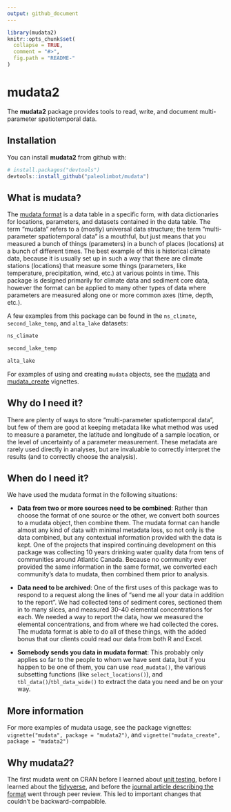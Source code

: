 ```yaml
---
output: github_document
---
```


<!-- README.md is generated from README.Rmd. Please edit that file -->

```r
library(mudata2)
knitr::opts_chunk$set(
  collapse = TRUE,
  comment = "#>",
  fig.path = "README-"
)
```

# mudata2

<!-- [![](http://cranlogs.r-pkg.org/badges/mudata2)](https://cran.r-project.org/package=mudata2) [![Travis-CI Build Status](https://travis-ci.org/paleolimbot/mudata.svg?branch=master)](https://travis-ci.org/paleolimbot/mudata) [![Coverage Status](https://img.shields.io/codecov/c/github/paleolimbot/mudata/master.svg)](https://codecov.io/github/paleolimbot/mudata?branch=master) -->

The **mudata2** package provides tools to read, write, and document multi-parameter spatiotemporal data. 

## Installation

You can install **mudata2** from github with:

```r
# install.packages("devtools")
devtools::install_github("paleolimbot/mudata")
```

## What is mudata?

The [mudata format](http://www.facetsjournal.com/doi/10.1139/facets-2017-0026) is a data table in a specific form, with data dictionaries for locations, parameters, and datasets contained in the data table. The term "mudata" refers to a (mostly) universal data structure; the term "multi-parameter spatiotemporal data" is a mouthful, but just means that you measured a bunch of things (parameters) in a bunch of places (locations) at a bunch of different times. The best example of this is historical climate data, because it is usually set up in such a way that there are climate stations (locations) that measure some things (parameters, like temperature, precipitation, wind, etc.) at various points in time. This package is designed primarily for climate data and sediment core data, however the format can be applied to many other types of data where parameters are measured along one or more common axes (time, depth, etc.).

A few examples from this package can be found in the `ns_climate`, `second_lake_temp`, and `alta_lake` datasets:

```r
ns_climate
```

```r
second_lake_temp
```

```r
alta_lake
```

For examples of using and creating `mudata` objects, see the [mudata](https://cran.r-project.org/package=mudata2/vignettes/mudata.html) and [mudata_create](https://cran.r-project.org/package=mudata2/vignettes/mudata_create.html) vignettes.

## Why do I need it?

There are plenty of ways to store "multi-parameter spatiotemporal data", but few of them are good at keeping metadata like what method was used to measure a parameter, the latitude and longitude of a sample location, or the level of uncertainty of a parameter measurement. These metadata are rarely used directly in analyses, but are invaluable to correctly interpret the results (and to correctly choose the analysis).

## When do I need it?

We have used the mudata format in the following situations:

- **Data from two or more sources need to be combined**: Rather than choose the format of one source or the other, we convert both sources to a mudata object, then combine them. The mudata format can handle almost any kind of data with minimal metadata loss, so not only is the data combined, but any contextual information provided with the data is kept. One of the projects that inspired continuing development on this package was collecting 10 years drinking water quality data from tens of communities around Atlantic Canada. Because no community ever provided the same information in the same format, we converted each community's data to mudata, then combined them prior to analysis.

- **Data need to be archived**: One of the first uses of this package was to respond to a request along the lines of "send me all your data in addition to the report". We had collected tens of sediment cores, sectioned them in to many slices, and measured 30-40 elemental concentrations for each. We needed a way to report the data, how we measured the elemental concentrations, and from where we had collected the cores. The mudata format is able to do all of these things, with the added bonus that our clients could read our data from both R and Excel.

- **Somebody sends you data in mudata format**: This probably only applies so far to the people to whom we have sent data, but if you happen to be one of them, you can use `read_mudata()`, the various subsetting functions (like `select_locations()`), and `tbl_data()`/`tbl_data_wide()` to extract the data you need and be on your way.

## More information

For more examples of mudata usage, see the package vignettes: `vignette("mudata", package = "mudata2")`, and `vignette("mudata_create", package = "mudata2")`

## Why mudata*2*?

The first mudata went on CRAN before I learned about [unit testing](https://github.com/r-lib/testthat), before I learned about the [tidyverse](https://www.tidyverse.org/), and before the [journal article describing the format](http://www.facetsjournal.com/doi/10.1139/facets-2017-0026) went through peer review. This led to important changes that couldn't be backward-compabible.
